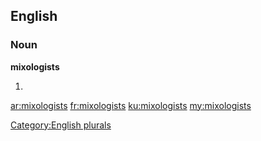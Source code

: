 ==English==

===Noun===
'''mixologists'''

# {{plural of|[[mixologist]]}}

[[Category:English plurals]]

[[ar:mixologists]]
[[fr:mixologists]]
[[ku:mixologists]]
[[my:mixologists]]